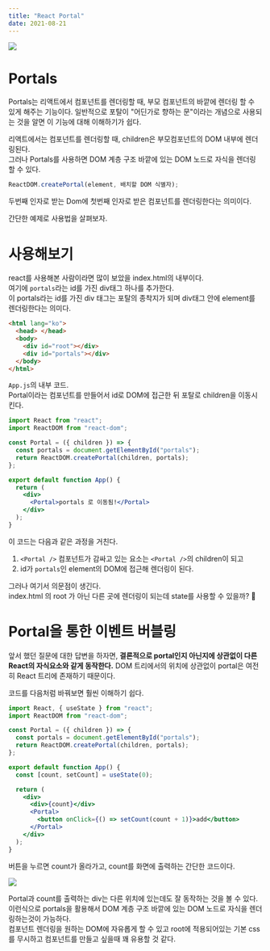 ```yaml
---
title: "React Portal"
date: 2021-08-21
---
```


![](https://i1.theportalwiki.net/img/thumb/b/b8/PortalBoxart.jpg/250px-PortalBoxart.jpg)

# Portals

Portals는 리액트에서 컴포넌트를 렌더링할 때, 부모 컴포넌트의 바깥에 렌더링 할 수 있게 해주는 기능이다.
일반적으로 포탈이 "어딘가로 향하는 문"이라는 개념으로 사용되는 것을 알면 이 기능에 대해 이해하기가 쉽다.

리액트에서는 컴포넌트를 렌더링할 때, children은 부모컴포넌트의 DOM 내부에 렌더링된다.  
그러나 Portals를 사용하면 DOM 계층 구조 바깥에 있는 DOM 노드로 자식을 렌더링할 수 있다.

```jsx
ReactDOM.createPortal(element, 배치할 DOM 식별자);
```

두번째 인자로 받는 Dom에 첫번째 인자로 받은 컴포넌트를 렌더링한다는 의미이다.

간단한 예제로 사용법을 살펴보자.

# 사용해보기

react를 사용해본 사람이라면 많이 보았을 index.html의 내부이다.  
여기에 `portals`라는 id를 가진 div태그 하나를 추가한다.  
이 portals라는 id를 가진 div 태그는 포탈의 종착지가 되며 div태그 안에 element를 렌더링한다는 의미다.

```html
<html lang="ko">
  <head> </head>
  <body>
    <div id="root"></div>
    <div id="portals"></div>
  </body>
</html>
```

`App.js`의 내부 코드.  
Portal이라는 컴포넌트를 만들어서 id로 DOM에 접근한 뒤 포탈로 children을 이동시킨다.

```jsx
import React from "react";
import ReactDOM from "react-dom";

const Portal = ({ children }) => {
  const portals = document.getElementById("portals");
  return ReactDOM.createPortal(children, portals);
};

export default function App() {
  return (
    <div>
      <Portal>portals 로 이동됨!</Portal>
    </div>
  );
}
```

이 코드는 다음과 같은 과정을 거친다.

1. `<Portal />` 컴포넌트가 감싸고 있는 요소는 `<Portal />`의 children이 되고
2. id가 `portals`인 element의 DOM에 접근해 렌더링이 된다.

그러나 여기서 의문점이 생긴다.  
index.html 의 root 가 아닌 다른 곳에 렌더링이 되는데 state를 사용할 수 있을까? 🤔

# Portal을 통한 이벤트 버블링

앞서 했던 질문에 대한 답변을 하자면, **결론적으로 portal인지 아닌지에 상관없이 다른 React의 자식요소와 같게 동작한다.** DOM 트리에서의 위치에 상관없이 portal은 여전히 React 트리에 존재하기 때문이다.

코드를 다음처럼 바꿔보면 훨씬 이해하기 쉽다.

```jsx
import React, { useState } from "react";
import ReactDOM from "react-dom";

const Portal = ({ children }) => {
  const portals = document.getElementById("portals");
  return ReactDOM.createPortal(children, portals);
};

export default function App() {
  const [count, setCount] = useState(0);

  return (
    <div>
      <div>{count}</div>
      <Portal>
        <button onClick={() => setCount(count + 1)}>add</button>
      </Portal>
    </div>
  );
}
```

버튼을 누르면 count가 올라가고, count를 화면에 출력하는 간단한 코드이다.

![](https://images.velog.io/images/nsunny0908/post/cbfe9215-a0bd-40cc-a229-1489f7dd0b17/Aug-22-2021%2001-12-44.gif)

Portal과 count를 출력하는 div는 다른 위치에 있는데도 잘 동작하는 것을 볼 수 있다.
이런식으로 portals을 활용해서 DOM 계층 구조 바깥에 있는 DOM 노드로 자식을 렌더링하는것이 가능하다.  
컴포넌트 렌더링을 원하는 DOM에 자유롭게 할 수 있고 root에 적용되어있는 기본 css를 무시하고 컴포넌트를 만들고 싶을때 꽤 유용할 것 같다.
​

